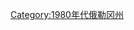 {{Commons category|1980 in Oregon}}
{{Year in US state category|1|9|8|0|俄勒岡州|Oregon}}

[[Category:1980年代俄勒冈州|Category:1980年代俄勒冈州]]